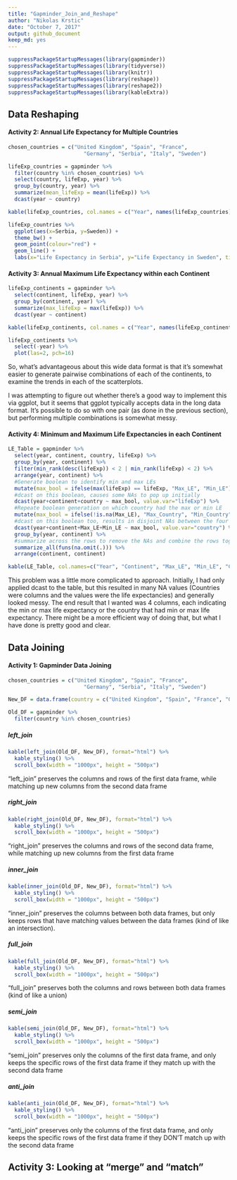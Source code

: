 ```yaml
---
title: "Gapminder_Join_and_Reshape"
author: "Nikolas Krstic"
date: "October 7, 2017"
output: github_document
keep_md: yes
---
```


```r
suppressPackageStartupMessages(library(gapminder))
suppressPackageStartupMessages(library(tidyverse))
suppressPackageStartupMessages(library(knitr))
suppressPackageStartupMessages(library(reshape))
suppressPackageStartupMessages(library(reshape2))
suppressPackageStartupMessages(library(kableExtra))
```

## Data Reshaping

#### Activity 2: Annual Life Expectancy for Multiple Countries

```r
chosen_countries = c("United Kingdom", "Spain", "France",
                        "Germany", "Serbia", "Italy", "Sweden")

lifeExp_countries = gapminder %>%
  filter(country %in% chosen_countries) %>%
  select(country, lifeExp, year) %>%
  group_by(country, year) %>%
  summarize(mean_lifeExp = mean(lifeExp)) %>%
  dcast(year ~ country)

kable(lifeExp_countries, col.names = c("Year", names(lifeExp_countries)[2:ncol(lifeExp_countries)]))
```

```r
lifeExp_countries %>%
  ggplot(aes(x=Serbia, y=Sweden)) +
  theme_bw() +
  geom_point(colour="red") +
  geom_line() +
  labs(x="Life Expectancy in Serbia", y="Life Expectancy in Sweden", title="Life Expectancy during 1952-2007")
```


#### Activity 3: Annual Maximum Life Expectancy within each Continent

```r
lifeExp_continents = gapminder %>%
  select(continent, lifeExp, year) %>%
  group_by(continent, year) %>%
  summarize(max_lifeExp = max(lifeExp)) %>%
  dcast(year ~ continent)

kable(lifeExp_continents, col.names = c("Year", names(lifeExp_continents)[2:ncol(lifeExp_continents)]))
```

```r
lifeExp_continents %>%
  select(-year) %>%
  plot(las=2, pch=16)
```

So, what's advantageous about this wide data format is that it's somewhat easier to generate pairwise combinations of each of the continents, to examine the trends in each of the scatterplots.

I was attempting to figure out whether there's a good way to implement this via ggplot, but it seems that ggplot typically accepts data in the long data format. It's possible to do so with one pair (as done in the previous section), but performing multiple combinations is somewhat messy.


#### Activity 4: Minimum and Maximum Life Expectancies in each Continent

```r
LE_Table = gapminder %>%
  select(year, continent, country, lifeExp) %>%
  group_by(year, continent) %>%
  filter(min_rank(desc(lifeExp)) < 2 | min_rank(lifeExp) < 2) %>% 
  arrange(year, continent) %>%
  #Generate boolean to identify min and max LEs
  mutate(max_bool = ifelse(max(lifeExp) == lifeExp, "Max_LE", "Min_LE")) %>%
  #dcast on this boolean, causes some NAs to pop up initially
  dcast(year+continent+country ~ max_bool, value.var="lifeExp") %>%
  #Repeate boolean generation on which country had the max or min LE
  mutate(max_bool = ifelse(!is.na(Max_LE), "Max_Country", "Min_Country")) %>%
  #dcast on this boolean too, results in disjoint NAs between the four columns made
  dcast(year+continent+Max_LE+Min_LE ~ max_bool, value.var="country") %>%
  group_by(year, continent) %>%
  #summarize across the rows to remove the NAs and combine the rows together
  summarize_all(funs(na.omit(.))) %>%
  arrange(continent, continent)

kable(LE_Table, col.names=c("Year", "Continent", "Max_LE", "Min_LE", "Country_with_Max_LE", "Country_with_Min_LE"))
```

This problem was a little more complicated to approach. Initially, I had only applied dcast to the table, but this resulted in many NA values (Countries were columns and the values were the life expectancies) and generally looked messy. The end result that I wanted was 4 columns, each indicating the min or max life expectancy or the country that had min or max life expectancy. There might be a more efficient way of doing that, but what I have done is pretty good and clear.


## Data Joining

#### Activity 1: Gapminder Data Joining

```r
chosen_countries = c("United Kingdom", "Spain", "France",
                        "Germany", "Serbia", "Italy", "Sweden")

New_DF = data.frame(country = c("United Kingdom", "Spain", "France", "Germany", "Serbia", "Italy", "Sweden"), Language = c("English", "Spanish", "French", "German", "Serbian", "Italian", "Swedish"), Capital = c("London", "Madrid", "Paris", "Berlin", "Belgrade", "Rome", "Stockholm"), NATO_Member = c("Yes", "Yes", "Yes", "Yes", "No", "Yes", "No"))

Old_DF = gapminder %>%
  filter(country %in% chosen_countries)
```


##### left_join
```r
kable(left_join(Old_DF, New_DF), format="html") %>%
  kable_styling() %>%
  scroll_box(width = "1000px", height = "500px")
```

"left_join" preserves the columns and rows of the first data frame, while matching up new columns from the second data frame

##### right_join
```r
kable(right_join(Old_DF, New_DF), format="html") %>%
  kable_styling() %>%
  scroll_box(width = "1000px", height = "500px")
```

"right_join" preserves the columns and rows of the second data frame, while matching up new columns from the first data frame

##### inner_join
```r
kable(inner_join(Old_DF, New_DF), format="html") %>%
  kable_styling() %>%
  scroll_box(width = "1000px", height = "500px")
```

"inner_join" preserves the columns between both data frames, but only keeps rows that have matching values between the data frames (kind of like an intersection).

##### full_join
```r
kable(full_join(Old_DF, New_DF), format="html") %>%
  kable_styling() %>%
  scroll_box(width = "1000px", height = "500px")
```

"full_join" preserves both the columns and rows between both data frames (kind of like a union)

##### semi_join
```r
kable(semi_join(Old_DF, New_DF), format="html") %>%
  kable_styling() %>%
  scroll_box(width = "1000px", height = "500px")
```

"semi_join" preserves only the columns of the first data frame, and only keeps the specific rows of the first data frame if they match up with the second data frame

##### anti_join
```r
kable(anti_join(Old_DF, New_DF), format="html") %>%
  kable_styling() %>%
  scroll_box(width = "1000px", height = "500px")
```

"anti_join" preserves only the columns of the first data frame, and only keeps the specific rows of the first data frame if they DON'T match up with the second data frame


## Activity 3: Looking at "merge" and "match"








